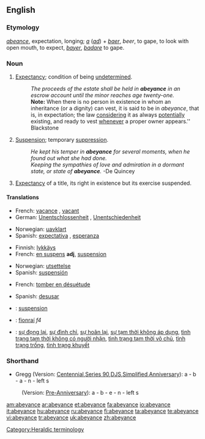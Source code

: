 ==English==

===Etymology===
{{etyl|fro}} ''[[abeance]]'', expectation, longing; ''[[a]]'' {{etyl|la}} (''[[ad]]'') + ''[[baer]]'', ''beer'', to gape, to look with open mouth, to expect, {{etyl|fr}} ''[[bayer]]'', {{LL.}} ''[[badare]]'' to gape.

===Noun===
{{en-noun}}

# {{legal}} [[expectancy|Expectancy]]; condition of being [[undetermined]].
#: ''The proceeds of the estate shall be held in '''abeyance''' in an escrow account until the minor reaches age twenty-one.''
#: '''Note:''' When there is no person in existence in whom an inheritance (or a dignity) can vest, it is said to be in ''abeyance'', that is, in expectation; the law [[considering]] it as always [[potentially]] existing, and ready to vest [[whenever]] a proper owner appears.'' Blackstone
# [[suspension|Suspension]]; temporary [[suppression]].
#: ''He kept his temper in '''abeyance''' for several moments, when he found out what she had done.''
#: ''Keeping the sympathies of love and admiration in a dormant state, or state of '''abeyance'''.''  -De Quincey
# {{heraldry}} [[expectancy|Expectancy]] of a title, its right in existence but its exercise suspended.

====Translations====
{{trans-top|Expectancy; condition of being undetermined}}
* French: [[vacance]] {{f}}, [[vacant]]
* German: [[Unentschlossenheit]] {{f}}, [[Unentschiedenheit]] {{f}}
{{trans-mid}}
* Norwegian: [[uavklart]]
* Spanish: [[expectativa]] {{f}}, [[esperanza]] {{f}}
{{trans-bottom}}

{{trans-top|Suspension; temporary suppression}}
* Finnish: [[lykkäys]]
* French: [[en suspens]] '''adj''', [[suspension]] {{f}}
{{trans-mid}}
* Norwegian: [[utsettelse]]
* Spanish: [[suspensión]] {{f}}
{{trans-bottom}}

{{trans-top|Expectancy of a title}}
{{trans-mid}}
{{trans-bottom}}

{{trans-top|To fall in abeyance}}
* French: [[tomber en désuétude]]
{{trans-mid}}
* Spanish: [[desusar]]
{{trans-bottom}}

{{checktrans-top}}
* {{ttbc|Interlingua}}: [[suspension]]
* {{ttbc|Irish}}: [[fionraí]] ''f4''
{{trans-mid}}
* {{ttbc|Vietnamese}}: [[sự đọng lại]], [[sự đình chỉ]], [[sự hoãn lại]], [[sự tạm thời không áp dụng]], [[tình trạng tạm thời không có người nhận]], [[tình trạng tạm thời vô chủ]], [[tình trạng trống]], [[tình trạng khuyết]]
{{trans-bottom}}

===Shorthand===
* Gregg (Version: [http://en.wikipedia.org/wiki/Gregg_Shorthand#Centennial_Gregg_Shorthand Centennial],[http://en.wikipedia.org/wiki/Gregg_Shorthand#Series_90_Gregg_Shorthand  Series 90],[http://en.wikipedia.org/wiki/Gregg_Shorthand#Diamond_Jubilee_Gregg_Shorthand  DJS],[http://en.wikipedia.org/wiki/Gregg_Shorthand#Simplified_Gregg_Shorthand Simplified],[http://en.wikipedia.org/wiki/Gregg_Shorthand#Anniversary_Gregg_Shorthand Anniversary]): a - b - a - n - left s
: (Version: [http://en.wikipedia.org/wiki/Gregg_Shorthand#Pre_Anniversary_Gregg_Shorthand Pre-Anniversary]): a - b - e - n - left s

[[Category:Heraldic terminology]]

[[am:abeyance]]
[[ar:abeyance]]
[[et:abeyance]]
[[fa:abeyance]]
[[io:abeyance]]
[[it:abeyance]]
[[hu:abeyance]]
[[ru:abeyance]]
[[fi:abeyance]]
[[ta:abeyance]]
[[te:abeyance]]
[[vi:abeyance]]
[[tr:abeyance]]
[[uk:abeyance]]
[[zh:abeyance]]